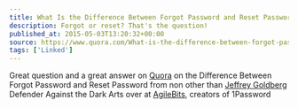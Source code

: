 ```yaml
---
title: What Is the Difference Between Forgot Password and Reset Password?
description: Forgot or reset? That's the question!
published_at: 2015-05-03T13:20:32+00:00
source: https://www.quora.com/What-is-the-difference-between-forgot-password-and-reset-password/answer/Jeffrey-Goldberg
tags: ['Linked']
---
```


Great question and a great answer on [Quora][1] on the Difference Between Forgot Password and Reset Password from non other than [Jeffrey Goldberg][2] Defender Against the Dark Arts over at [AgileBits][3], creators of 1Password

[1]: https://www.quora.com/What-is-the-difference-between-forgot-password-and-reset-password/answer/Jeffrey-Goldberg
[2]: https://twitter.com/jpgoldberg
[3]: https://agilebits.com/company
